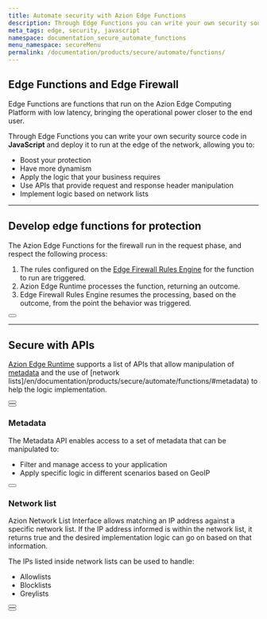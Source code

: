 ```yaml
---
title: Automate security with Azion Edge Functions
description: Through Edge Functions you can write your own security source code in JavaScript and deploy it to run at the edge of the network.
meta_tags: edge, security, javascript
namespace: documentation_secure_automate_functions
menu_namespace: secureMenu
permalink: /documentation/products/secure/automate/functions/
---
```



## Edge Functions and Edge Firewall

Edge Functions are functions that run on the Azion Edge Computing Platform with low latency, bringing the operational power closer to the end user.

Through Edge Functions you can write your own security source code in **JavaScript** and deploy it to run at the edge of the network, allowing you to:

- Boost your protection
- Have more dynamism
- Apply the logic that your business requires
- Use APIs that provide request and response header manipulation
- Implement logic based on network lists

---

## Develop edge functions for protection

The Azion Edge Functions for the firewall run in the request phase, and respect the following process: 

1. The rules configured on the [Edge Firewall Rules Engine](/en/documentation/products/edge-firewall/rules-engine/) for the function to run are triggered.
2. Azion Edge Runtime processes the function, returning an outcome.
3. Edge Firewall Rules Engine resumes the processing, based on the outcome, from the point the behavior was triggered.


<Button href="/en/documentation/products/edge-firewall/edge-functions/firewall/" text="go to edge functions for edge firewall reference" variant="secondary" target="_blank"></Button>

---

## Secure with APIs

[Azion Edge Runtime](/en/documentation/products/edge-application/edge-functions/runtime/overview) supports a list of APIs that allow manipulation of [metadata](/en/documentation/products/secure/automate/functions/#metadata) and the use of [network lists]/en/documentation/products/secure/automate/functions/#metadata) to help the logic implementation.

<Button href="/en/documentation/products/edge-application/edge-functions/runtime-apis/javascript/" text="go to supported Web APIs" variant="secondary" target="_blank"></Button>
<br />
<Button href="/en/documentation/products/azion-edge-runtime/compatibility/node/" text="go to node.js compatibility" variant="secondary" target="_blank"></Button>

### Metadata

The Metadata API enables access to a set of metadata that can be manipulated to:

- Filter and manage access to your application
- Apply specific logic in different scenarios based on GeoIP

<Button href="/en/documentation/products/edge-application/edge-functions/runtime/api-reference/metadata/" text="go to metadata api reference" variant="secondary" target="_blank"></Button>

### Network list

Azion Network List Interface allows matching an IP address against a specific network list. If the IP address informed is within the network list, it returns true and the desired implementation logic can go on based on that information.

The IPs listed inside network lists can be used to handle:

- Allowlists
- Blocklists
- Greylists

<Button href="/en/documentation/products/edge-application/edge-functions/runtime/api-reference/metadata/" text="go to network list api reference" variant="secondary" target="_blank"></Button>
<br />
<Button href="/en/documentation/products/edge-firewall/network-layer-protection/network-lists/" text="go to network list reference" variant="secondary" target="_blank"></Button>

